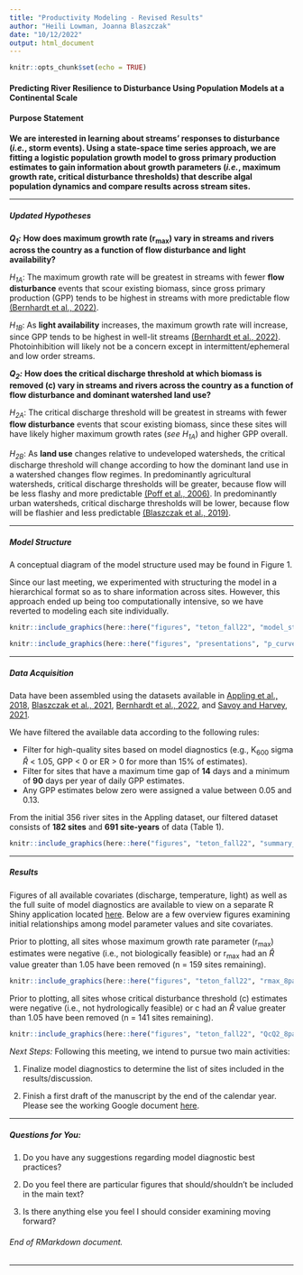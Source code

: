 ```yaml
---
title: "Productivity Modeling - Revised Results"
author: "Heili Lowman, Joanna Blaszczak"
date: "10/12/2022"
output: html_document
---
```


```r
knitr::opts_chunk$set(echo = TRUE)
```

#### Predicting River Resilience to Disturbance Using Population Models at a Continental Scale

#### Purpose Statement

**We are interested in learning about streams' responses to disturbance (*i.e.*, storm events). Using a state-space time series approach, we are fitting a logistic population growth model to gross primary production estimates to gain information about growth parameters (*i.e.*, maximum growth rate, critical disturbance thresholds) that describe algal population dynamics and compare results across stream sites.**

------------------------------------------------------------------------

##### Updated Hypotheses

***Q~1~:*** **How does maximum growth rate (r~max~) vary in streams and rivers across the country as a function of flow disturbance and light availability?**

*H~1A~*: The maximum growth rate will be greatest in streams with fewer **flow disturbance** events that scour existing biomass, since gross primary production (GPP) tends to be highest in streams with more predictable flow [(Bernhardt et al., 2022)](https://www.pnas.org/doi/10.1073/pnas.2121976119).

*H~1B~*: As **light availability** increases, the maximum growth rate will increase, since GPP tends to be highest in well-lit streams [(Bernhardt et al., 2022)](https://www.pnas.org/doi/10.1073/pnas.2121976119). Photoinhibition will likely not be a concern except in intermittent/ephemeral and low order streams.

***Q~2~:*** **How does the critical discharge threshold at which biomass is removed (c) vary in streams and rivers across the country as a function of flow disturbance and dominant watershed land use?**

*H~2A~*: The critical discharge threshold will be greatest in streams with fewer **flow disturbance** events that scour existing biomass, since these sites will have likely higher maximum growth rates (*see H~1A~*) and higher GPP overall.

*H~2B~*: As **land use** changes relative to undeveloped watersheds, the critical discharge threshold will change according to how the dominant land use in a watershed changes flow regimes. In predominantly agricultural watersheds, critical discharge thresholds will be greater, because flow will be less flashy and more predictable [(Poff et al., 2006)](https://www.sciencedirect.com/science/article/abs/pii/S0169555X06002546). In predominantly urban watersheds, critical discharge thresholds will be lower, because flow will be flashier and less predictable [(Blaszczak et al., 2019)](https://doi-org.unr.idm.oclc.org/10.1002/lno.11081).

------------------------------------------------------------------------

##### Model Structure

A conceptual diagram of the model structure used may be found in Figure 1.

Since our last meeting, we experimented with structuring the model in a hierarchical format so as to share information across sites. However, this approach ended up being too computationally intensive, so we have reverted to modeling each site individually.

```r

knitr::include_graphics(here::here("figures", "teton_fall22", "model_structure.jpg"))

```

```r

knitr::include_graphics(here::here("figures", "presentations", "p_curves.png"))

```

------------------------------------------------------------------------

##### Data Acquisition

Data have been assembled using the datasets available in [Appling et al., 2018](https://www.sciencebase.gov/catalog/item/59bff507e4b091459a5e0982), [Blaszczak et al., 2021](https://www.sciencebase.gov/catalog/item/606f60afd34ef99870188ee5), [Bernhardt et al., 2022](https://github.com/streampulse/metabolism_synthesis), and [Savoy and Harvey, 2021](https://www.sciencebase.gov/catalog/item/5f974adfd34e198cb77db168).

We have filtered the available data according to the following rules:

-   Filter for high-quality sites based on model diagnostics (e.g., K~600~ sigma $\hat{R}$ \< 1.05, GPP \< 0 or ER \> 0 for more than 15% of estimates).
-   Filter for sites that have a maximum time gap of **14** days and a minimum of **90** days per year of daily GPP estimates.
-   Any GPP estimates below zero were assigned a value between 0.05 and 0.13.

From the initial 356 river sites in the Appling dataset, our filtered dataset consists of **182 sites** and **691 site-years** of data (Table 1).

```r

knitr::include_graphics(here::here("figures", "teton_fall22", "summary_data_table_101222.png"))

```

------------------------------------------------------------------------

##### Results

Figures of all available covariates (discharge, temperature, light) as well as the full suite of model diagnostics are available to view on a separate R Shiny application located [here](https://hlowman.shinyapps.io/shiny/). Below are a few overview figures examining initial relationships among model parameter values and site covariates.

Prior to plotting, all sites whose maximum growth rate parameter (r~max~) estimates were negative (i.e., not biologically feasible) or r~max~ had an $\hat{R}$ value greater than 1.05 have been removed (n = 159 sites remaining).

```r

knitr::include_graphics(here::here("figures", "teton_fall22", "rmax_8panel.jpg"))

```

Prior to plotting, all sites whose critical disturbance threshold (c) estimates were negative (i.e., not hydrologically feasible) or c had an $\hat{R}$ value greater than 1.05 have been removed (n = 141 sites remaining).

```r

knitr::include_graphics(here::here("figures", "teton_fall22", "QcQ2_8panel.jpg"))

```

*Next Steps:* Following this meeting, we intend to pursue two main activities:

(1) Finalize model diagnostics to determine the list of sites included in the results/discussion.

(2) Finish a first draft of the manuscript by the end of the calendar year. Please see the working Google document [here](https://docs.google.com/document/d/1nEprXJPd_erMg4H_T6A78iqWB-HS8ICVqk4aCBRiiNg/edit?usp=sharing).

------------------------------------------------------------------------

##### **Questions for You:**

(1) Do you have any suggestions regarding model diagnostic best practices?

(2) Do you feel there are particular figures that should/shouldn't be included in the main text?

(3) Is there anything else you feel I should consider examining moving forward?

###### End of RMarkdown document.

------------------------------------------------------------------------
